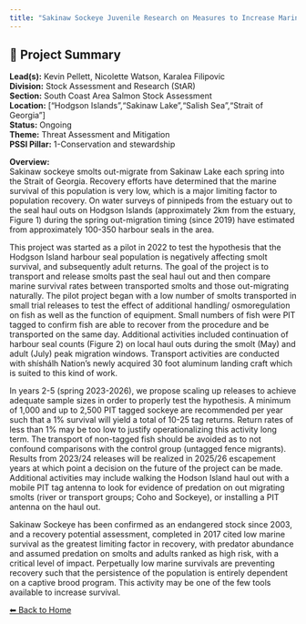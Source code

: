 ```yaml
---
title: "Sakinaw Sockeye Juvenile Research on Measures to Increase Marine Survival"
---
```


## 🧬 Project Summary

**Lead(s):** Kevin Pellett, Nicolette Watson, Karalea Filipovic  
**Division:** Stock Assessment and Research (StAR)  
**Section:** South Coast Area Salmon Stock Assessment  
**Location:** ["Hodgson Islands","Sakinaw Lake","Salish Sea","Strait of Georgia"]  
**Status:** Ongoing  
**Theme:** Threat Assessment and Mitigation  
**PSSI Pillar:** 1-Conservation and stewardship  

**Overview:**  
Sakinaw sockeye smolts out-migrate from Sakinaw Lake each spring into the
Strait of Georgia. Recovery efforts have determined that the marine survival
of this population is very low, which is a major limiting factor to population
recovery. On water surveys of pinnipeds from the estuary out to the seal haul
outs on Hodgson Islands (approximately 2km from the estuary, Figure 1) during
the spring out-migration timing (since 2019) have estimated from approximately
100-350 harbour seals in the area.

This project was started as a pilot in 2022 to test the hypothesis that the
Hodgson Island harbour seal population is negatively affecting smolt survival,
and subsequently adult returns. The goal of the project is to transport and
release smolts past the seal haul out and then compare marine survival rates
between transported smolts and those out-migrating naturally. The pilot
project began with a low number of smolts transported in small trial releases
to test the effect of additional handling/ osmoregulation on fish as well as
the function of equipment. Small numbers of fish were PIT tagged to confirm
fish are able to recover from the procedure and be transported on the same
day. Additional activities included continuation of harbour seal counts
(Figure 2) on local haul outs during the smolt (May) and adult (July) peak
migration windows. Transport activities are conducted with shíshálh Nation’s
newly acquired 30 foot aluminum landing craft which is suited to this kind of
work.

In years 2-5 (spring 2023-2026), we propose scaling up releases to achieve
adequate sample sizes in order to properly test the hypothesis. A minimum of
1,000 and up to 2,500 PIT tagged sockeye are recommended per year such that a
1% survival will yield a total of 10-25 tag returns. Return rates of less than
1% may be too low to justify operationalizing this activity long term. The
transport of non-tagged fish should be avoided as to not confound comparisons
with the control group (untagged fence migrants). Results from 2023/24
releases will be realized in 2025/26 escapement years at which point a
decision on the future of the project can be made. Additional activities may
include walking the Hodson Island haul out with a mobile PIT tag antenna to
look for evidence of predation on out migrating smolts (river or transport
groups; Coho and Sockeye), or installing a PIT antenna on the haul out.

Sakinaw Sockeye has been confirmed as an endangered stock since 2003, and a
recovery potential assessment, completed in 2017 cited low marine survival as
the greatest limiting factor in recovery, with predator abundance and assumed
predation on smolts and adults ranked as high risk, with a critical level of
impact. Perpetually low marine survivals are preventing recovery such that the
persistence of the population is entirely dependent on a captive brood
program. This activity may be one of the few tools available to increase
survival.



[⬅ Back to Home](../index.qmd)
